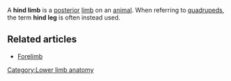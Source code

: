A '''hind limb''' is a [[posterior]] [[limb]] on an [[animal]].  When referring to [[quadruped]]s, the term '''hind leg''' is often instead used.

==Related articles==
*[[Forelimb]]

{{anatomy-stub}}
[[Category:Lower limb anatomy]]